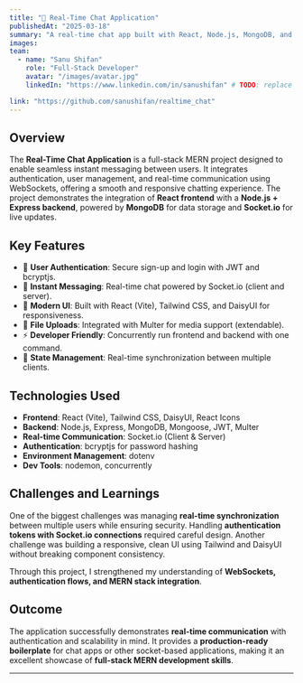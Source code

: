 ```yaml
---
title: "💬 Real-Time Chat Application"
publishedAt: "2025-03-18"
summary: "A real-time chat app built with React, Node.js, MongoDB, and Socket.io, featuring authentication, instant messaging, and responsive UI."
images:
team:
  - name: "Sanu Shifan"
    role: "Full-Stack Developer"
    avatar: "/images/avatar.jpg"
    linkedIn: "https://www.linkedin.com/in/sanushifan" # TODO: replace with your actual LinkedIn

link: "https://github.com/sanushifan/realtime_chat"
---
```


## Overview

The **Real-Time Chat Application** is a full-stack MERN project designed to enable seamless instant messaging between users. It integrates authentication, user management, and real-time communication using WebSockets, offering a smooth and responsive chatting experience. The project demonstrates the integration of **React frontend** with a **Node.js + Express backend**, powered by **MongoDB** for data storage and **Socket.io** for live updates.

## Key Features

- 🔐 **User Authentication**: Secure sign-up and login with JWT and bcryptjs.  
- 💬 **Instant Messaging**: Real-time chat powered by Socket.io (client and server).  
- 🎨 **Modern UI**: Built with React (Vite), Tailwind CSS, and DaisyUI for responsiveness.  
- 📁 **File Uploads**: Integrated with Multer for media support (extendable).  
- ⚡ **Developer Friendly**: Concurrently run frontend and backend with one command.  
- 🔄 **State Management**: Real-time synchronization between multiple clients.  

## Technologies Used

- **Frontend**: React (Vite), Tailwind CSS, DaisyUI, React Icons  
- **Backend**: Node.js, Express, MongoDB, Mongoose, JWT, Multer  
- **Real-time Communication**: Socket.io (Client & Server)  
- **Authentication**: bcryptjs for password hashing  
- **Environment Management**: dotenv  
- **Dev Tools**: nodemon, concurrently  

## Challenges and Learnings

One of the biggest challenges was managing **real-time synchronization** between multiple users while ensuring security. Handling **authentication tokens with Socket.io connections** required careful design. Another challenge was building a responsive, clean UI using Tailwind and DaisyUI without breaking component consistency.  

Through this project, I strengthened my understanding of **WebSockets, authentication flows, and MERN stack integration**.

## Outcome

The application successfully demonstrates **real-time communication** with authentication and scalability in mind. It provides a **production-ready boilerplate** for chat apps or other socket-based applications, making it an excellent showcase of **full-stack MERN development skills**.

---
